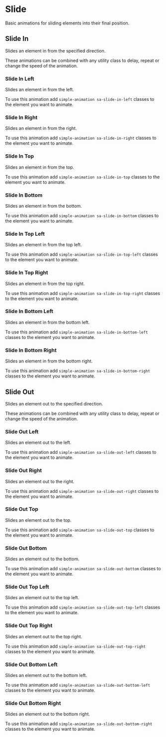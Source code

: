 
# Slide

Basic animations for sliding elements into their final position.

## Slide In

Slides an element in from the specified direction.

These animations can be combined with any utility class to delay, repeat or change the speed of the animation.

### Slide In Left

Slides an element in from the left.

To use this animation add `simple-animation sa-slide-in-left` classes to the element you want to animate.

<AnimationExample animation="sa-slide-in-left" text="Slide in from the left." />

### Slide In Right

Slides an element in from the right.

To use this animation add `simple-animation sa-slide-in-right` classes to the element you want to animate.

<AnimationExample animation="sa-slide-in-right" text="Slide in from the right." />

### Slide In Top

Slides an element in from the top.

To use this animation add `simple-animation sa-slide-in-top` classes to the element you want to animate.

<AnimationExample animation="sa-slide-in-top" text="Slide in from the top." />

### Slide In Bottom

Slides an element in from the bottom.

To use this animation add `simple-animation sa-slide-in-bottom` classes to the element you want to animate.

<AnimationExample animation="sa-slide-in-bottom" text="Slide in from the bottom." />

### Slide In Top Left

Slides an element in from the top left.

To use this animation add `simple-animation sa-slide-in-top-left` classes to the element you want to animate.

<AnimationExample animation="sa-slide-in-top-left" text="Slide in from the top left." />

### Slide In Top Right

Slides an element in from the top right.

To use this animation add `simple-animation sa-slide-in-top-right` classes to the element you want to animate.

<AnimationExample animation="sa-slide-in-top-right" text="Slide in from the top right." />

### Slide In Bottom Left

Slides an element in from the bottom left.

To use this animation add `simple-animation sa-slide-in-bottom-left` classes to the element you want to animate.

<AnimationExample animation="sa-slide-in-bottom-left" text="Slide in from the bottom left." />

### Slide In Bottom Right

Slides an element in from the bottom right.

To use this animation add `simple-animation sa-slide-in-bottom-right` classes to the element you want to animate.

<AnimationExample animation="sa-slide-in-bottom-right" text="Slide in from the bottom right." />

## Slide Out

Slides an element out to the specified direction.

These animations can be combined with any utility class to delay, repeat or change the speed of the animation.

### Slide Out Left

Slides an element out to the left.

To use this animation add `simple-animation sa-slide-out-left` classes to the element you want to animate.

<AnimationExample animation="sa-slide-out-left" text="Slide out to the left." />

<AnimationExample animation="sa-slide-out-left-then-display-none" text="Slide out to the left." />

### Slide Out Right

Slides an element out to the right.

To use this animation add `simple-animation sa-slide-out-right` classes to the element you want to animate.

<AnimationExample animation="sa-slide-out-right" text="Slide out to the right." />

### Slide Out Top

Slides an element out to the top.

To use this animation add `simple-animation sa-slide-out-top` classes to the element you want to animate.

<AnimationExample animation="sa-slide-out-top" text="Slide out to the top." />

### Slide Out Bottom

Slides an element out to the bottom.

To use this animation add `simple-animation sa-slide-out-bottom` classes to the element you want to animate.

<AnimationExample animation="sa-slide-out-bottom" text="Slide out to the bottom." />

### Slide Out Top Left

Slides an element out to the top left.

To use this animation add `simple-animation sa-slide-out-top-left` classes to the element you want to animate.

<AnimationExample animation="sa-slide-out-top-left" text="Slide out to the top left." />

### Slide Out Top Right

Slides an element out to the top right.

To use this animation add `simple-animation sa-slide-out-top-right` classes to the element you want to animate.

<AnimationExample animation="sa-slide-out-top-right" text="Slide out to the top right." />

### Slide Out Bottom Left

Slides an element out to the bottom left.

To use this animation add `simple-animation sa-slide-out-bottom-left` classes to the element you want to animate.

<AnimationExample animation="sa-slide-out-bottom-left" text="Slide out to the bottom left." />

### Slide Out Bottom Right

Slides an element out to the bottom right.

To use this animation add `simple-animation sa-slide-out-bottom-right` classes to the element you want to animate.

<AnimationExample animation="sa-slide-out-bottom-right" text="Slide out to the bottom right." />
